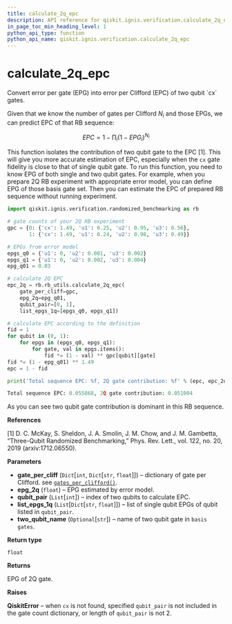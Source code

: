 ```yaml
---
title: calculate_2q_epc
description: API reference for qiskit.ignis.verification.calculate_2q_epc
in_page_toc_min_heading_level: 1
python_api_type: function
python_api_name: qiskit.ignis.verification.calculate_2q_epc
---
```


# calculate\_2q\_epc

<Function id="qiskit.ignis.verification.calculate_2q_epc" github="https://github.com/qiskit-community/qiskit-ignis/tree/stable/0.3/qiskit/ignis/verification/randomized_benchmarking/rb_utils.py" signature="calculate_2q_epc(gate_per_cliff, epg_2q, qubit_pair, list_epgs_1q, two_qubit_name='cx')">
  Convert error per gate (EPG) into error per Clifford (EPC) of two qubit `cx` gates.

  Given that we know the number of gates per Clifford $N_i$ and those EPGs, we can predict EPC of that RB sequence:

  $$
  EPC = 1 - \prod_i \left( 1 - EPG_i \right)^{N_i}
  $$

  This function isolates the contribution of two qubit gate to the EPC \[1]. This will give you more accurate estimation of EPC, especially when the `cx` gate fidelity is close to that of single qubit gate. To run this function, you need to know EPG of both single and two qubit gates. For example, when you prepare 2Q RB experiment with appropriate error model, you can define EPG of those basis gate set. Then you can estimate the EPC of prepared RB sequence without running experiment.

  ```python
  import qiskit.ignis.verification.randomized_benchmarking as rb

  # gate counts of your 2Q RB experiment
  gpc = {0: {'cx': 1.49, 'u1': 0.25, 'u2': 0.95, 'u3': 0.56},
         1: {'cx': 1.49, 'u1': 0.24, 'u2': 0.98, 'u3': 0.49}}

  # EPGs from error model
  epgs_q0 = {'u1': 0, 'u2': 0.001, 'u3': 0.002}
  epgs_q1 = {'u1': 0, 'u2': 0.002, 'u3': 0.004}
  epg_q01 = 0.03

  # calculate 2Q EPC
  epc_2q = rb.rb_utils.calculate_2q_epc(
      gate_per_cliff=gpc,
      epg_2q=epg_q01,
      qubit_pair=[0, 1],
      list_epgs_1q=[epgs_q0, epgs_q1])

  # calculate EPC according to the definition
  fid = 1
  for qubit in (0, 1):
      for epgs in (epgs_q0, epgs_q1):
          for gate, val in epgs.items():
              fid *= (1 - val) ** gpc[qubit][gate]
  fid *= (1 - epg_q01) ** 1.49
  epc = 1 - fid

  print('Total sequence EPC: %f, 2Q gate contribution: %f' % (epc, epc_2q))
  ```

  ```python
  Total sequence EPC: 0.055868, 2Q gate contribution: 0.051004
  ```

  As you can see two qubit gate contribution is dominant in this RB sequence.

  **References**

  \[1] D. C. McKay, S. Sheldon, J. A. Smolin, J. M. Chow, and J. M. Gambetta, “Three-Qubit Randomized Benchmarking,” Phys. Rev. Lett., vol. 122, no. 20, 2019 (arxiv:1712.06550).

  **Parameters**

  *   **gate\_per\_cliff** (`Dict`\[`int`, `Dict`\[`str`, `float`]]) – dictionary of gate per Clifford. see [`gates_per_clifford()`](qiskit.ignis.verification.gates_per_clifford "qiskit.ignis.verification.gates_per_clifford").
  *   **epg\_2q** (`float`) – EPG estimated by error model.
  *   **qubit\_pair** (`List`\[`int`]) – index of two qubits to calculate EPC.
  *   **list\_epgs\_1q** (`List`\[`Dict`\[`str`, `float`]]) – list of single qubit EPGs of qubit listed in `qubit_pair`.
  *   **two\_qubit\_name** (`Optional`\[`str`]) – name of two qubit gate in `basis gates`.

  **Return type**

  `float`

  **Returns**

  EPG of 2Q gate.

  **Raises**

  **QiskitError** – when `cx` is not found, specified `qubit_pair` is not included in the gate count dictionary, or length of `qubit_pair` is not 2.
</Function>

